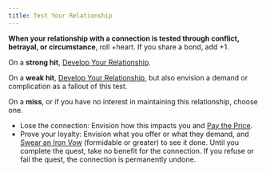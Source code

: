 ```yaml
---
title: Test Your Relationship
---
```


**When your relationship with a connection is tested through conflict, betrayal, or circumstance**, roll +heart. If you share a bond, add +1.

On a **strong hit**, [Develop Your Relationship](/starforged-srd/moves/connection/develop_your_relationship).

On a **weak hit**, [Develop Your Relationship](/starforged-srd/moves/connection/develop_your_relationship), but also envision a demand or complication as a fallout of this test.

On a **miss**, or if you have no interest in maintaining this relationship, choose one.

- Lose the connection: Envision how this impacts you and [Pay the Price](/starforged-srd/moves/fate/pay_the_price).
- Prove your loyalty: Envision what you offer or what they demand, and [Swear an Iron Vow](/starforged-srd/moves/quest/swear_an_iron_vow) (formidable or greater) to see it done. Until you complete the quest, take no benefit for the connection. If you refuse or fail the quest, the connection is permanently undone.
